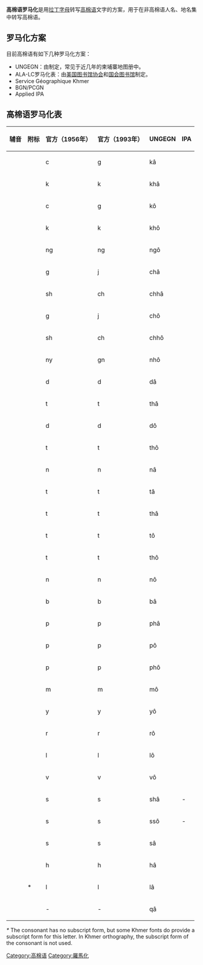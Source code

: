 '''高棉语罗马化'''是用[[拉丁字母|拉丁字母]]转写[[高棉语|高棉语]]文字的方案，用于在非高棉语人名、地名集中转写高棉语。

==罗马化方案==
目前高棉语有如下几种罗马化方案：

*UNGEGN：由{{le|联合国地名专家小组|United Nations Group of Experts on Geographical Names}}制定，常见于近几年的柬埔寨地图册中。
*ALA-LC罗马化表：由[[美国图书馆协会|美国图书馆协会]]和[[国会图书馆_(美国)|国会图书馆]]制定。
*Service Géographique Khmer
*BGN/PCGN
*Applied IPA

==高棉语罗马化表==
{| class="wikitable" style="text-align: center"
! 辅音
! 附标
! '''官方（1956年）'''
! '''官方（1993年）'''
! '''UNGEGN'''
! IPA
|-
| {{lang|km|ក}}
| {{lang|km|្ក}}
| c
| g
| kâ
| {{IPA|kɑ}}
|-
| {{lang|km|ខ}}
| {{lang|km|្ខ}}
| k
| k
| khâ
| {{IPA|kʰɑ}}
|-
| {{lang|km|គ}}
| {{lang|km|្គ}}
| c
| g
| kô
| {{IPA|kɔ}}
|-
| {{lang|km|ឃ}}
| {{lang|km|្ឃ}}
| k
| k
| khô
| {{IPA|kʰɔ}}
|-
| {{lang|km|ង}}
| {{lang|km|្ង}}
| ng
| ng
| ngô
| {{IPA|ŋɔ}}
|-
| {{lang|km|ច}}
| {{lang|km|្ច}}
| g
| j
| châ
| {{IPA|cɑ}}
|-
| {{lang|km|ឆ}}
| {{lang|km|្ឆ}}
| sh
| ch
| chhâ
| {{IPA|cʰɑ}}
|-
| {{lang|km|ជ}}
| {{lang|km|្ជ}}
| g
| j
| chô
| {{IPA|cɔ}}
|-
| {{lang|km|ឈ}}
| {{lang|km|្ឈ}}
| sh
| ch
| chhô
| {{IPA|cʰɔ}}
|-
| {{lang|km|ញ}}
| {{lang|km|្ញ}}
| ny
| gn
| nhô
| {{IPA|ɲɔ}}
|-
| {{lang|km|ដ}}
| {{lang|km|្ដ}}
| d
| d
| dâ
| {{IPA|ɗɑ}}
|-
| {{lang|km|ឋ}}
| {{lang|km|្ឋ}}
| t
| t
| thâ
| {{IPA|tʰɑ}}
|-
| {{lang|km|ឌ}}
| {{lang|km|្ឌ}}
| d
| d
| dô
| {{IPA|ɗɔ}}
|-
| {{lang|km|ឍ}}
| {{lang|km|្ឍ}}
| t
| t
| thô
| {{IPA|tʰɔ}}
|-
| {{lang|km|ណ}}
| {{lang|km|្ណ}}
| n
| n
| nâ
| {{IPA|nɑ}}
|-
| {{lang|km|ត}}
| {{lang|km|្ត}}
| t
| t
| tâ
| {{IPA|tɑ}}
|-
| {{lang|km|ថ}}
| {{lang|km|្ថ}}
| t
| t
| thâ
| {{IPA|tʰɑ}}
|-
| {{lang|km|ទ}}
| {{lang|km|្ទ}}
| t
| t
| tô
| {{IPA|tɔ}}
|-
| {{lang|km|ធ}}
| {{lang|km|្ធ}}
| t
| t
| thô
| {{IPA|tʰɔ}}
|-
| {{lang|km|ន}}
| {{lang|km|្ន}}
| n
| n
| nô
| {{IPA|nɔ}}
|-
| {{lang|km|ប}}
| {{lang|km|្ប}}
| b
| b
| bâ
| {{IPA|ɓɑ}}
|-
| {{lang|km|ផ}}
| {{lang|km|្ផ}}
| p
| p
| phâ
| {{IPA|pʰɑ}}
|-
| {{lang|km|ព}}
| {{lang|km|្ព}}
| p
| p
| pô
| {{IPA|pɔ}}
|-
| {{lang|km|ភ}}
| {{lang|km|្ភ}}
| p
| p
| phô
| {{IPA|pʰɔ}}
|-
| {{lang|km|ម}}
| {{lang|km|្ម}}
| m
| m
| mô
| {{IPA|mɔ}}
|-
| {{lang|km|យ}}
| {{lang|km|្យ}}
| y
| y
| yô
| {{IPA|jɔ}}
|-
| {{lang|km|រ}}
| {{lang|km|្រ}}
| r
| r
| rô
| {{IPA|rɔ}}
|-
| {{lang|km|ល}}
| {{lang|km|្ល}}
| l
| l
| lô
| {{IPA|lɔ}}
|-
| {{lang|km|វ}}
| {{lang|km|្វ}}
| v
| v
| vô
| {{IPA|vɔ}}
|-
| bgcolor="#E5E5E5" | {{lang|km|ឝ}}
| bgcolor="#E5E5E5" | {{lang|km|្ឝ}}
| bgcolor="#E5E5E5" | s
| bgcolor="#E5E5E5" | s
| bgcolor="#E5E5E5" | shâ
| bgcolor="#E5E5E5" | -
|-
| bgcolor="#E5E5E5" | {{lang|km|ឞ}}
| bgcolor="#E5E5E5" | {{lang|km|្ឞ}}
| bgcolor="#E5E5E5" | s
| bgcolor="#E5E5E5" | s
| bgcolor="#E5E5E5" | ssô
| bgcolor="#E5E5E5" | -
|-
| {{lang|km|ស}}
| {{lang|km|្ស}}
| s
| s
| sâ
| {{IPA|sɑ}}
|-
| {{lang|km|ហ}}
| {{lang|km|្ហ}}
| h
| h
| hâ
| {{IPA|hɑ}}
|-
| {{lang|km|ឡ}}
| {{lang|km|្ឡ}} *
| l
| l
| lâ
| {{IPA|lɑ}}
|-
| {{lang|km|អ}}
| {{lang|km|្អ}}
| -
| -
| qâ
| {{IPA|ʔɑ}}
|}

''*'' The consonant ''{{transl|km|lâ}}'' has no subscript form, but some Khmer fonts do provide a subscript form for this letter. In Khmer orthography, the subscript form of the consonant ''{{transl|km|lâ}}'' is not used.

{{Romanization}}

[[Category:高棉语|Category:高棉语]]
[[Category:羅馬化|Category:羅馬化]]